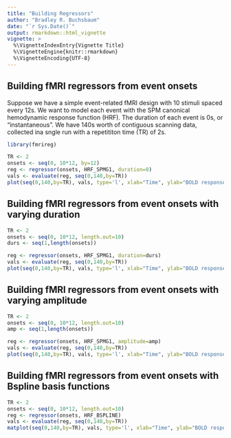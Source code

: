 ```yaml
---
title: "Building Regressors"
author: "Bradley R. Buchsbaum"
date: "`r Sys.Date()`"
output: rmarkdown::html_vignette
vignette: >
  %\VignetteIndexEntry{Vignette Title}
  %\VignetteEngine{knitr::rmarkdown}
  %\VignetteEncoding{UTF-8}
---
```



## Building fMRI regressors from event onsets

Suppose we have a simple event-related fMRI design with 10 stimuli spaced every 12s. We want to model each event with the SPM canonical hemodynamic response function (HRF). The duration of each event is 0s, or "instantaneous". We have 140s worth of contiguous scanning data, collected ina  sngle run with a repetititon time (TR) of 2s.

```r
library(fmrireg)

TR <- 2
onsets <- seq(0, 10*12, by=12)
reg <- regressor(onsets, HRF_SPMG1, duration=0)
vals <- evaluate(reg, seq(0,140,by=TR))
plot(seq(0,140,by=TR), vals, type='l', xlab="Time", ylab="BOLD response")
```

## Building fMRI regressors from event onsets with varying duration

```r

TR <- 2
onsets <- seq(0, 10*12, length.out=10)
durs <- seq(1,length(onsets))

reg <- regressor(onsets, HRF_SPMG1, duration=durs)
vals <- evaluate(reg, seq(0,140,by=TR))
plot(seq(0,140,by=TR), vals, type='l', xlab="Time", ylab="BOLD response")
```

## Building fMRI regressors from event onsets with varying amplitude

```r

TR <- 2
onsets <- seq(0, 10*12, length.out=10)
amp <- seq(1,length(onsets))

reg <- regressor(onsets, HRF_SPMG1, amplitude=amp)
vals <- evaluate(reg, seq(0,140,by=TR))
plot(seq(0,140,by=TR), vals, type='l', xlab="Time", ylab="BOLD response")
```

## Building fMRI regressors from event onsets with Bspline basis functions

```r

TR <- 2
onsets <- seq(0, 10*12, length.out=10)
reg <- regressor(onsets, HRF_BSPLINE)
vals <- evaluate(reg, seq(0,140,by=TR))
matplot(seq(0,140,by=TR), vals, type='l', xlab="Time", ylab="BOLD response")
```


